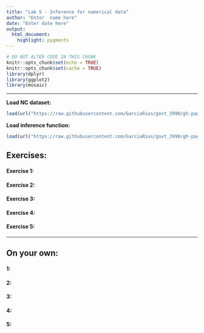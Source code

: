 ```yaml
---
title: "Lab 5 - Inference for numerical data"
author: "Enter  name here"
date: "Enter date here"
output: 
  html_document: 
    highlight: pygments
---
```


```r
# DO NOT ALTER CODE IN THIS CHUNK
knitr::opts_chunk$set(echo = TRUE)
knitr::opts_chunk$set(cache = TRUE)
library(dplyr)
library(ggplot2)
library(mosaic)
```


* * *

**Load NC dataset:**
```r
load(url("https://raw.githubusercontent.com/GarciaRios/govt_3990/gh-pages/Labs/lab5/nc.RData"))
```

**Load inference function:**
```r
load(url("https://raw.githubusercontent.com/GarciaRios/govt_3990/gh-pages/Labs/lab5/inference.RData"))
```


## Exercises:

#### Exercise 1: 


#### Exercise 2: 


#### Exercise 3: 


#### Exercise 4: 


#### Exercise 5:



* * *

## On your own:

#### 1: 


#### 2: 


#### 3:


#### 4:


#### 5: 



